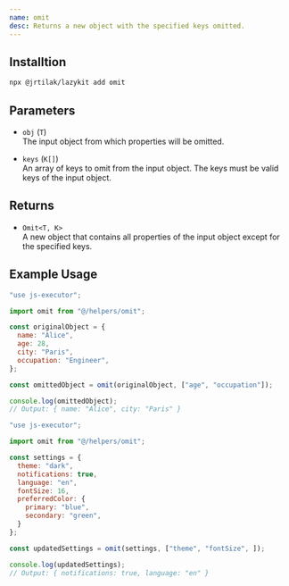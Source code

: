 ```yaml
---
name: omit
desc: Returns a new object with the specified keys omitted.
---
```


<CodePreview methodName="omit"/>

## Installtion

```bash
npx @jrtilak/lazykit add omit
```

## Parameters

- `obj` (`T`)  
  The input object from which properties will be omitted.

- `keys` (`K[]`)  
  An array of keys to omit from the input object. The keys must be valid keys of the input object.

## Returns

- `Omit<T, K>`  
  A new object that contains all properties of the input object except for the specified keys.

## Example Usage

```javascript
"use js-executor";

import omit from "@/helpers/omit";

const originalObject = {
  name: "Alice",
  age: 28,
  city: "Paris",
  occupation: "Engineer",
};

const omittedObject = omit(originalObject, ["age", "occupation"]);

console.log(omittedObject); 
// Output: { name: "Alice", city: "Paris" }
```


```javascript
"use js-executor";

import omit from "@/helpers/omit";

const settings = {
  theme: "dark",
  notifications: true,
  language: "en",
  fontSize: 16,
  preferredColor: {
    primary: "blue",
    secondary: "green",
  }
};

const updatedSettings = omit(settings, ["theme", "fontSize", ]);

console.log(updatedSettings); 
// Output: { notifications: true, language: "en" }
```

